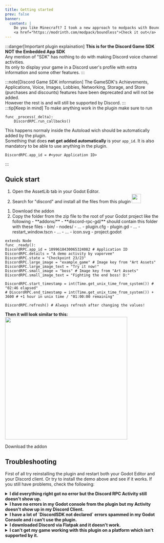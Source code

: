 ```yaml
---
title: Getting started
prev: false
banner:
  content: |
    Do you like Minecraft? I took a new approach to modpacks with Boundless Horizons! 
    <a href="https://modrinth.com/modpack/boundless">Check it out</a>
---
```



:::danger[Important plugin explaination]
**This is for the Discord Game SDK NOT the Embedded App SDK** <br/>
Any mention of "SDK" has nothing to do with making Discord voice channel activities. <br/>
Its only to display your game in a Discord user's profile with extra information and some other features.
:::

:::note[Discord Game SDK information]
The GameSDK's Achievements, Applications, Voice, Images, Lobbies, Networking, Storage, and Store (purchases and discounts) features have been deprecated and will not be added. <br /> However the rest is and will still be supported by Discord.
:::
<br />
:::tip[Keep in mind] 
To make anything work in the plugin make sure to run
```gdscript
func _process(_delta):
    DiscordRPC.run_callbacks()
```

This happens normaly inside the Autoload wich should be automatically added by the plugin. <br />
Something that does **not get added automatically** is your `app_id`. It is also mandatory to be able to use anything in the plugin.

```gdscript
DiscordRPC.app_id = #<your Application ID>
```
:::

## Quick start

<Tabs>
  <TabItem label="Recommended">
    <Steps>
      <ol>
        <li>Open the AssetLib tab in your Godot Editor.</li>
        <li>
          Search for "discord" and install all the files from this plugin
          <img width="30px" src="https://raw.githubusercontent.com/vaporvee/discord-rpc-godot/main/project/assets/Logo_V2_Clyde.png"/>
        </li>
        <LastQuickSteps />
      </ol>
    </Steps>
  </TabItem>
  <TabItem label="Manual">
    <Steps>
      <ol>
        <li>
        <LinkButton href="https://github.com/vaporvee/discord-rpc-godot/releases/latest/download/ADDON-discord-rpc-godot.zip/"  icon="document" iconPlacement="start">Download the addon</LinkButton>
        </li>
        <li>
		Copy the folder from the zip file to the root of your Godot project like the following
		<FileTree>
		- **addons/**
		  - **discord-rpc-gd/** should contain this folder with these files
		    - bin/
			- nodes/
		    - ...
		    - plugin.cfg
		    - plugin.gd
		    - ...
		    - restart_window.tscn
		    - ...
		- …
		- icon.svg
		- project.godot
		</FileTree>
		</li>
        <LastQuickSteps />
      </ol>
    </Steps>
  </TabItem>
</Tabs>

```gdscript 
extends Node
func _ready():
DiscordRPC.app_id = 1099618430065324082 # Application ID
DiscordRPC.details = "A demo activity by vaporvee"
DiscordRPC.state = "Checkpoint 23/23"
DiscordRPC.large_image = "example_game" # Image key from "Art Assets"
DiscordRPC.large_image_text = "Try it now!"
DiscordRPC.small_image = "boss" # Image key from "Art Assets"
DiscordRPC.small_image_text = "Fighting the end boss! D:"

DiscordRPC.start_timestamp = int(Time.get_unix_time_from_system()) # "02:46 elapsed"
# DiscordRPC.end_timestamp = int(Time.get_unix_time_from_system()) + 3600 # +1 hour in unix time / "01:00:00 remaining"

DiscordRPC.refresh() # Always refresh after changing the values!
```
**Then it will look similar to this:**
<img width="400px" src="https://raw.githubusercontent.com/vaporvee/discord-rpc-godot/main/project/assets/ActivityPreview.svg" />

<LinkButton href="https://github.com/vaporvee/discord-rpc-godot/releases/latest/download/Demo-Export.zip"  icon="document" iconPlacement="start">Download the addon</LinkButton>
## Troubleshooting
First of all try reinstalling the plugin and restart both your Godot Editor and your Discord client. Or try to install the demo above and see if it works. If you still have problems, check the following:
<details><summary><b>I did everything right got no error but the Discord RPC Activity still doesn't show up.</b></summary>
Check that `Discord Settings -> Activity Privacy -> Share your detected activities with others` is eneabled in your Discord client.<br/> ![Discord Settings Screenshot](/images/discord-activity-setting-screenshot.webp)</details>
<details><summary><b>I have no errors in my Godot console from the plugin but my Activity doesn't show up in my Discord Client.</b></summary>Make sure a `DiscordSDK.run_callbacks()` function runs in a `_process(delta)` function. This should happen in the Autoload added by the plugin.</details>
<details>
<summary><b>I have a lot of `DiscordSDK not declared` errors spammed in my Godot Console and i can't use the plugin.</b></summary> Make sure the plugin is actually enabled. Then the plugin should work and after the second restart you shouldn't get any errors from the plugin. But if it still gives you the errors delete this `.gdignore` file in your file explorer (will not be shown in the Godot Editor)
<FileTree>
- addons/
  - discord-rpc-gd/
	- bin/
      - **.gdignore**
  	- …
- …
- icon.svg
- project.godot
</FileTree>
and restart the editor manually.
</details>
<details>
<summary><b>I downloaded Discord via Flatpak and it doesn't work.</b></summary>
You can enable Rich Presence support by creating a symlink for a file Discord uses for RPC communication. You can see instructions on how to do that <a href="https://wiki.archlinux.org/title/Discord#Enabling_rich_presence_on_Flatpak">here</a>.
</details>
<details>
<summary><b>I can't get my game working with this plugin on a platform which isn't supported by it.</b></summary>
You would need to disable the plugin (that means never instantiate a scene containing its code). You do that with a custom manager. Here is a good example:
```gdscript
func is_discord_rpc_supported() -> bool:
    return game_platform == GamePlatform.PC and GDExtensionManager.is_extension_loaded("res://addons/discord-rpc-gd/bin/discord-rpc-gd.gdextension")

func _init_discord_rpc():
    if not is_discord_rpc_supported():
        return
    var discord_rich_presence_scene: PackedScene = load("res://scenes/integration/discord_rich_presence.tscn")
    discord_rich_presence = discord_rich_presence_scene.instantiate()
    add_child(discord_rich_presence)
    discord_rich_presence.initialize()
    ```
</details>
